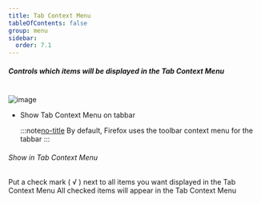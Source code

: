 ```yaml
---
title: Tab Context Menu
tableOfContents: false
group: menu
sidebar:
  order: 7.1
---
```



##### Controls which items will be displayed in the Tab Context Menu

<br />

<Image class="help-img" src={tabContextMenu} alt="image" />

- Show Tab Context Menu on tabbar

  :::note[no-title]
  By default, Firefox uses the toolbar context menu for the tabbar
  :::

###### <span class="font-normal">Show in </span>Tab Context Menu

<div class="ml-3">
  Put a check mark ( &#8730; ) next to all items you want displayed in the Tab Context Menu All
  checked items will appear in the Tab Context Menu
</div>

[no-title]: #
